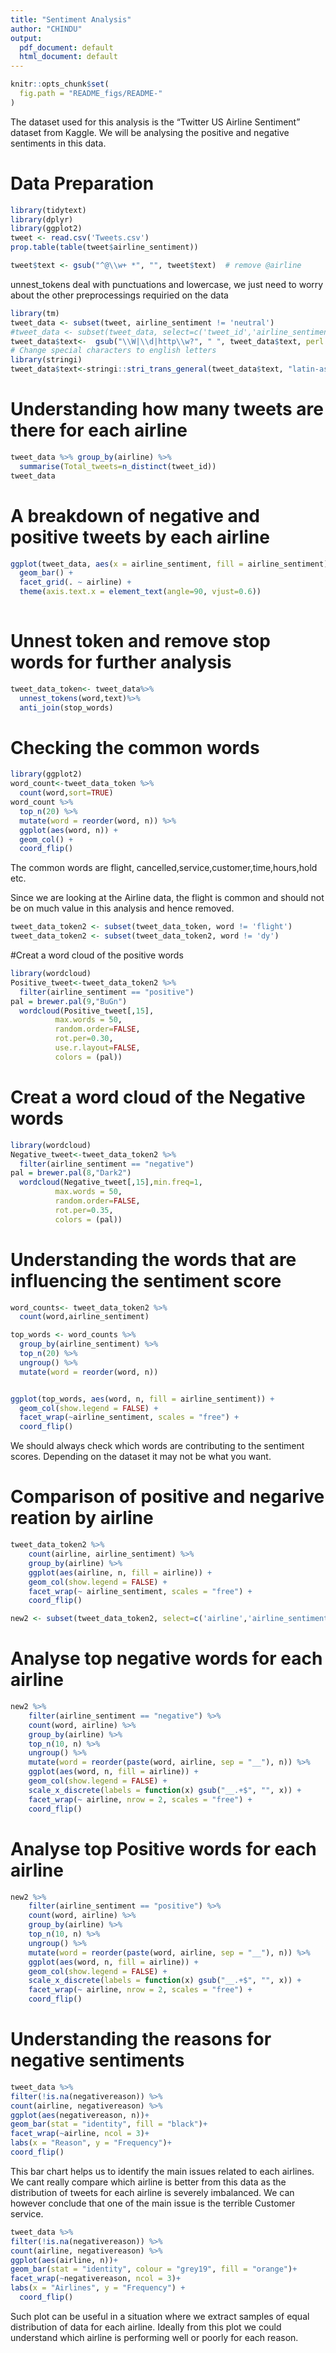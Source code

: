 ```yaml
---
title: "Sentiment Analysis"
author: "CHINDU"
output:
  pdf_document: default
  html_document: default
---
```

```r
knitr::opts_chunk$set(
  fig.path = "README_figs/README-"
)
```


The dataset used for this analysis is the "Twitter US Airline Sentiment" dataset from Kaggle. We will be analysing the positive and negative sentiments in this data.

# Data Preparation

```r
library(tidytext)
library(dplyr)
library(ggplot2)
tweet <- read.csv('Tweets.csv')
prop.table(table(tweet$airline_sentiment))

tweet$text <- gsub("^@\\w+ *", "", tweet$text)  # remove @airline

```
unnest_tokens deal with punctuations and lowercase, we just need to worry about the other preprocessings requiried on the data
```r
library(tm)
tweet_data <- subset(tweet, airline_sentiment != 'neutral')
#tweet_data <- subset(tweet_data, select=c('tweet_id','airline_sentiment', 'text','airline'))
tweet_data$text<-  gsub("\\W|\\d|http\\w?", " ", tweet_data$text, perl = T)
# Change special characters to english letters
library(stringi)
tweet_data$text<-stringi::stri_trans_general(tweet_data$text, "latin-ascii")
```

# Understanding how many tweets are there for each airline
```r
tweet_data %>% group_by(airline) %>%
  summarise(Total_tweets=n_distinct(tweet_id))
tweet_data
```

# A breakdown of negative and positive tweets by each airline
```r
ggplot(tweet_data, aes(x = airline_sentiment, fill = airline_sentiment)) +
  geom_bar() +
  facet_grid(. ~ airline) +
  theme(axis.text.x = element_text(angle=90, vjust=0.6))
       
```



# Unnest token and remove stop words for further analysis
```r
tweet_data_token<- tweet_data%>%
  unnest_tokens(word,text)%>%
  anti_join(stop_words)
```  

# Checking the common words
```r
library(ggplot2)
word_count<-tweet_data_token %>%
  count(word,sort=TRUE)
word_count %>%
  top_n(20) %>%
  mutate(word = reorder(word, n)) %>%
  ggplot(aes(word, n)) +
  geom_col() +
  coord_flip()
```
The common words are flight, cancelled,service,customer,time,hours,hold etc.

Since we are looking at the Airline data, the flight is common and should not be on much value in this analysis and hence removed.
```r
tweet_data_token2 <- subset(tweet_data_token, word != 'flight')
tweet_data_token2 <- subset(tweet_data_token2, word != 'dy')
```


#Creat a word cloud of the positive words
```r
library(wordcloud)
Positive_tweet<-tweet_data_token2 %>% 
  filter(airline_sentiment == "positive")
pal = brewer.pal(9,"BuGn")
  wordcloud(Positive_tweet[,15],
          max.words = 50,
          random.order=FALSE, 
          rot.per=0.30, 
          use.r.layout=FALSE, 
          colors = (pal))
```

# Creat a word cloud of the Negative words
```r
library(wordcloud)
Negative_tweet<-tweet_data_token2 %>% 
  filter(airline_sentiment == "negative")
pal = brewer.pal(8,"Dark2")
  wordcloud(Negative_tweet[,15],min.freq=1,
          max.words = 50,
          random.order=FALSE, 
          rot.per=0.35, 
          colors = (pal))
```

# Understanding the words that are influencing the sentiment score
```r
word_counts<- tweet_data_token2 %>%
  count(word,airline_sentiment)

top_words <- word_counts %>%
  group_by(airline_sentiment) %>%
  top_n(20) %>%
  ungroup() %>%
  mutate(word = reorder(word, n))


ggplot(top_words, aes(word, n, fill = airline_sentiment)) +
  geom_col(show.legend = FALSE) +
  facet_wrap(~airline_sentiment, scales = "free") +  
  coord_flip() 

```

We should always check which words are contributing to the sentiment scores. Depending on the dataset it may not be what you want.

# Comparison of positive and negarive reation by airline
```r
tweet_data_token2 %>%
    count(airline, airline_sentiment) %>%
    group_by(airline) %>%
    ggplot(aes(airline, n, fill = airline)) +
    geom_col(show.legend = FALSE) +
    facet_wrap(~ airline_sentiment, scales = "free") +
    coord_flip()
```    

```r
new2 <- subset(tweet_data_token2, select=c('airline','airline_sentiment','word'))
```

# Analyse top negative words for each airline
```r

new2 %>%
    filter(airline_sentiment == "negative") %>%
    count(word, airline) %>%
    group_by(airline) %>%
    top_n(10, n) %>%
    ungroup() %>%
    mutate(word = reorder(paste(word, airline, sep = "__"), n)) %>%
    ggplot(aes(word, n, fill = airline)) +
    geom_col(show.legend = FALSE) +
    scale_x_discrete(labels = function(x) gsub("__.+$", "", x)) +
    facet_wrap(~ airline, nrow = 2, scales = "free") +
    coord_flip()
```


# Analyse top Positive words for each airline

```r
new2 %>%
    filter(airline_sentiment == "positive") %>%
    count(word, airline) %>%
    group_by(airline) %>%
    top_n(10, n) %>%
    ungroup() %>%
    mutate(word = reorder(paste(word, airline, sep = "__"), n)) %>%
    ggplot(aes(word, n, fill = airline)) +
    geom_col(show.legend = FALSE) +
    scale_x_discrete(labels = function(x) gsub("__.+$", "", x)) +
    facet_wrap(~ airline, nrow = 2, scales = "free") +
    coord_flip()
```

# Understanding the reasons for negative sentiments

```r
tweet_data %>%
filter(!is.na(negativereason)) %>%
count(airline, negativereason) %>%
ggplot(aes(negativereason, n))+
geom_bar(stat = "identity", fill = "black")+
facet_wrap(~airline, ncol = 3)+
labs(x = "Reason", y = "Frequency")+
coord_flip()
```

This bar chart helps us to identify the main issues related to each airlines. We cant really compare which airline is better from this data as the distribution of tweets for each airline is severely imbalanced.
We can however conclude that one of the main issue is the terrible Customer service.

```r
tweet_data %>%
filter(!is.na(negativereason)) %>%
count(airline, negativereason) %>%
ggplot(aes(airline, n))+
geom_bar(stat = "identity", colour = "grey19", fill = "orange")+
facet_wrap(~negativereason, ncol = 3)+
labs(x = "Airlines", y = "Frequency") +
  coord_flip()
```
Such plot can be useful in a situation where we extract samples of equal distribution of data for each airline. Ideally from this plot we could understand which airline is performing well or poorly for each reason.